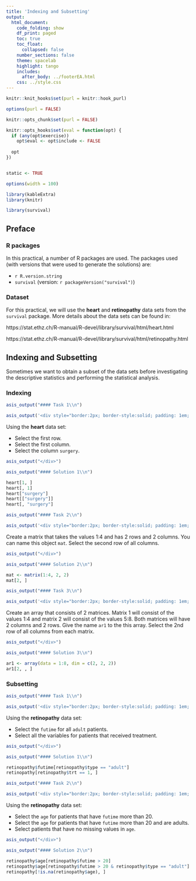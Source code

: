 ```yaml
---
title: 'Indexing and Subsetting'
output: 
  html_document:
    code_folding: show
    df_print: paged
    toc: true
    toc_float:
      collapsed: false
    number_sections: false
    theme: spacelab
    highlight: tango
    includes:
      after_body: ../footerEA.html
    css: ../style.css
---
```


```r
knitr::knit_hooks$set(purl = knitr::hook_purl)

options(purl = FALSE)

knitr::opts_chunk$set(purl = FALSE)
```

```r
knitr::opts_hooks$set(eval = function(opt) {
  if (any(opt$exercise))
    opt$eval <- opt$include <- FALSE
  
  opt
})


static <- TRUE

options(width = 100)

```


```r
library(kableExtra)
library(knitr)
```


```r
library(survival)
```


## Preface {data-progressive=FALSE}
### R packages
In this practical, a number of R packages are used.
The packages used (with versions that were used to generate the solutions) are:

* `r R.version.string`
* `survival` (version: `r packageVersion("survival")`)


### Dataset {.tabset .tabset-fade .tabset-pills}

For this practical, we will use the **heart** and **retinopathy** data sets from the `survival` package. More details about the data sets can be found in:

https://stat.ethz.ch/R-manual/R-devel/library/survival/html/heart.html

https://stat.ethz.ch/R-manual/R-devel/library/survival/html/retinopathy.html


## Indexing and Subsetting

Sometimes we want to obtain a subset of the data sets before investigating the descriptive statistics and performing the statistical analysis.

### Indexing {.tabset .tabset-fade .tabset-pills}

```r
asis_output("#### Task 1\\n")
```

```r
asis_output('<div style="border:2px; border-style:solid; padding: 1em; border-color:#446E9B">')
```

Using the **heart** data set: \

* Select the first row. \
* Select the first column. \
* Select the column `surgery`.


```r
asis_output("</div>")

asis_output("#### Solution 1\\n")
```

```r
heart[1, ]
heart[, 1]
heart["surgery"]
heart[["surgery"]]
heart[, "surgery"]
```



```r
asis_output("#### Task 2\\n")
```

```r
asis_output('<div style="border:2px; border-style:solid; padding: 1em; border-color:#446E9B">')
```

Create a matrix that takes the values 1:4 and has 2 rows and 2 columns. You can name this object `mat`. Select the second row of all columns.


```r
asis_output("</div>")

asis_output("#### Solution 2\\n")
```

```r
mat <- matrix(1:4, 2, 2)
mat[2, ]
```



```r
asis_output("#### Task 3\\n")
```

```r
asis_output('<div style="border:2px; border-style:solid; padding: 1em; border-color:#446E9B">')
```

Create an array that consists of 2 matrices. Matrix 1 will consist of the values 1:4 and matrix 2 will consist of the values 5:8. Both matrices will have 2 columns and 2 rows. Give the name `ar1` to the this array. Select the 2nd row of all columns from each matrix.


```r
asis_output("</div>")

asis_output("#### Solution 3\\n")
```

```r
ar1 <- array(data = 1:8, dim = c(2, 2, 2))
ar1[2, , ]
```


### Subsetting {.tabset .tabset-fade .tabset-pills}

```r
asis_output("#### Task 1\\n")
```

```r
asis_output('<div style="border:2px; border-style:solid; padding: 1em; border-color:#446E9B">')
```

Using the **retinopathy** data set: \

* Select the `futime` for all `adult` patients. \
* Select all the variables for patients that received treatment. \



```r
asis_output("</div>")

asis_output("#### Solution 1\\n")
```

```r
retinopathy$futime[retinopathy$type == "adult"]
retinopathy[retinopathy$trt == 1, ]
```


```r
asis_output("#### Task 2\\n")
```

```r
asis_output('<div style="border:2px; border-style:solid; padding: 1em; border-color:#446E9B">')
```

Using the **retinopathy** data set: \

* Select the `age` for patients that have `futime` more than 20. \
* Select the `age` for patients that have `futime` more than 20 and are adults. \
* Select patients that have no missing values in `age`.


```r
asis_output("</div>")

asis_output("#### Solution 2\\n")
```

```r
retinopathy$age[retinopathy$futime > 20]
retinopathy$age[retinopathy$futime > 20 & retinopathy$type == "adult"]
retinopathy[!is.na(retinopathy$age), ]
```


